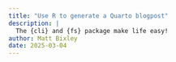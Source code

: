 ```yaml
---
title: "Use R to generate a Quarto blogpost"
description: |
  The {cli} and {fs} package make life easy!
author: Matt Bixley
date: 2025-03-04
---
```


